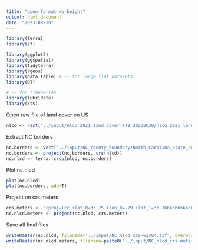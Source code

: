 ```yaml
---
title: "open-format-wb-height"
output: html_document
date: "2023-08-30"
---
```


```r
library(terra)
library(sf)

library(ggplot2)
library(ggspatial)
library(tidyterra)
library(rgeos)
library(data.table) # -- for large flat datasets
library(DT)

# -- for timeseries
library(lubridate)
library(xts)
```


Open raw file of land cover on US 

```r
nlcd <- rast('../input/nlcd_2021_land_cover_l48_20230630/nlcd_2021_land_cover_l48_20230630.img')
```

Extract NC borders

```r
nc.borders <- vect("../input/NC_county_boundary/North_Carolina_State_and_County_Boundary_Polygons.shp") 
nc.borders <- project(nc.borders, crs(nlcd))
nc.nlcd <- terra::crop(nlcd, nc.borders)
```

Plot nc.nlcd


```r
plot(nc.nlcd)
plot(nc.borders, add=T)
```


Project on crs.meters

```r
crs.meters <- "+proj=lcc +lat_0=33.75 +lon_0=-79 +lat_1=36.1666666666667 +lat_2=34.3333333333333 +x_0=609601.219202439 +y_0=0 +ellps=GRS80 +towgs84=0,0,0,0,0,0,0 +units=m +no_defs"
nc.nlcd.meters <- project(nc.nlcd, crs.meters)
```

Save all final files

```r
writeRaster(nc.nlcd, filename="../input/NC_nlcd_crs-wgs84.tif", overwrite=T)
writeRaster(nc.nlcd.meters, filename=paste0("../input/NC_nlcd_crs-meters.tif"), overwrite=T)
```